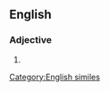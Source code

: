 {{also|pleased as Punch}}
==English==

===Adjective===
{{en-adj|head=[[pleased]] [[as]] [[punch]]|-}}

# {{alternative form of|pleased as Punch|lang=en}}

[[Category:English similes]]